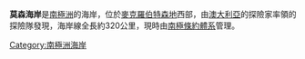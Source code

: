 '''莫森海岸'''是[[南極洲|南極洲]]的海岸，位於[[麥克羅伯特森地|麥克羅伯特森地]]西部，由[[澳大利亞|澳大利亞]]的探險家率領的探險隊發現，海岸線全長約320公里，現時由[[南極條約體系|南極條約體系]]管理。

{{coord|67|40|S|63|30|E|scale:4000000_source:GNIS|display=title}}

{{Antarctica-geo-stub}}
[[Category:南極洲海岸|Category:南極洲海岸]]
